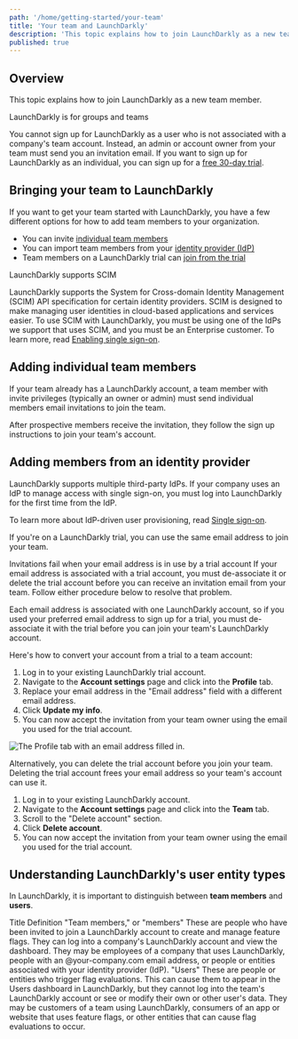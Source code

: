 ```yaml
---
path: '/home/getting-started/your-team'
title: 'Your team and LaunchDarkly'
description: 'This topic explains how to join LaunchDarkly as a new team member.'
published: true
---
```


## Overview

This topic explains how to join LaunchDarkly as a new team member.

<Callout intent="alert">
  <CalloutTitle>LaunchDarkly is for groups and teams</CalloutTitle>
  <CalloutDescription>

You cannot sign up for LaunchDarkly as a user who is not associated with a company's team account. Instead, an admin
or account owner from your team must send you an invitation email. If you want to sign up for LaunchDarkly as an
individual, you can sign up for a [free 30-day trial](https://launchdarkly.com/start-trial/).

  </CalloutDescription>
</Callout>

## Bringing your team to LaunchDarkly

If you want to get your team started with LaunchDarkly, you have a few different options for how to add team members to your organization.

- You can invite [individual team members](#adding-individual-team-members)
- You can import team members from your [identity provider (IdP)](#adding-members-from-an-identity-provider)
- Team members on a LaunchDarkly trial can [join from the trial](#joining-from-a-launchdarkly-trial)

<Callout intent="info">
  <CalloutTitle>LaunchDarkly supports SCIM</CalloutTitle>
  <CalloutDescription>

LaunchDarkly supports the System for Cross-domain Identity Management (SCIM) API specification for certain
identity providers. SCIM is designed to make managing user identities in cloud-based applications and services
easier. To use SCIM with LaunchDarkly, you must be using one of the IdPs we support that uses SCIM, and you must
be an Enterprise customer. To learn more, read [Enabling single sign-on](/home/account-security/sso).

  </CalloutDescription>
</Callout>

## Adding individual team members

If your team already has a LaunchDarkly account, a team member with invite privileges (typically an owner or admin) must send individual members email invitations to join the team.

After prospective members receive the invitation, they follow the sign up instructions to join your team's account.

## Adding members from an identity provider

LaunchDarkly supports multiple third-party IdPs. If your company uses an IdP to manage access with single sign-on, you must log into LaunchDarkly for the first time from the IdP.

To learn more about IdP-driven user provisioning, read [Single sign-on](/home/account-security/sso).

If you're on a LaunchDarkly trial, you can use the same email address to join your team.

<Callout intent="warning">
  <CalloutTitle>Invitations fail when your email address is in use by a trial account</CalloutTitle>
  <CalloutDescription>
    If your email address is associated with a trial account, you must de-associate it or delete the trial account
    before you can receive an invitation email from your team. Follow either procedure below to resolve that problem.
  </CalloutDescription>
</Callout>

Each email address is associated with one LaunchDarkly account, so if you used your preferred email address to sign up for a trial, you must de-associate it with the trial before you can join your team's LaunchDarkly account.

Here's how to convert your account from a trial to a team account:

1. Log in to your existing LaunchDarkly trial account.
2. Navigate to the **Account settings** page and click into the **Profile** tab.
3. Replace your email address in the "Email address" field with a different email address.
4. Click **Update my info**.
5. You can now accept the invitation from your team owner using the email you used for the trial account.

![The Profile tab with an email address filled in.](../../images/account-settings-profile.png)

Alternatively, you can delete the trial account before you join your team. Deleting the trial account frees your email address so your team's account can use it.

1. Log in to your existing LaunchDarkly account.
2. Navigate to the **Account settings** page and click into the **Team** tab.
3. Scroll to the "Delete account" section.
4. Click **Delete account**.
5. You can now accept the invitation from your team owner using the email you used for the trial account.

## Understanding LaunchDarkly's user entity types

In LaunchDarkly, it is important to distinguish between **team members** and **users**.

<Table>
  <TableHeader>
    <TableHeadCell>Title</TableHeadCell>
    <TableHeadCell>Definition</TableHeadCell>
  </TableHeader>
  <TableBody>
    <TableRow>
      <TableCell>"Team members," or "members"</TableCell>
      <TableCell>
        These are people who have been invited to join a LaunchDarkly account to create and manage feature flags. They
        can log into a company's LaunchDarkly account and view the dashboard. They may be employees of a company that
        uses LaunchDarkly, people with an @your-company.com email address, or people or entities associated with your
        identity provider (IdP).
      </TableCell>
    </TableRow>
    <TableRow>
      <TableCell>"Users"</TableCell>
      <TableCell>
        These are people or entities who trigger flag evaluations. This can cause them to appear in the Users dashboard
        in LaunchDarkly, but they cannot log into the team's LaunchDarkly account or see or modify their own or other
        user's data. They may be customers of a team using LaunchDarkly, consumers of an app or website that uses
        feature flags, or other entities that can cause flag evaluations to occur.
      </TableCell>
    </TableRow>
  </TableBody>
</Table>
